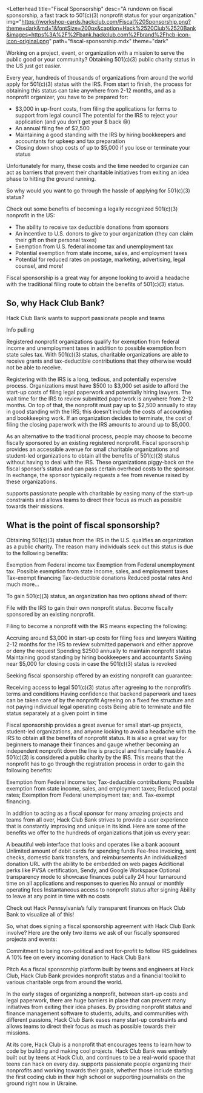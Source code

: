 
<Letterhead
  title="Fiscal Sponsorship"
  desc="A rundown on fiscal sponsorship, a fast track to 501(c)(3) nonprofit status for your organization."
  img="https://workshop-cards.hackclub.com/Fiscal%20Sponsorship.png?theme=dark&md=1&fontSize=200px&caption=Hack%2520Club%2520Bank&images=https%3A%2F%2Fbank.hackclub.com%2Fbrand%2Fhcb-icon-icon-original.png"
  path="fiscal-sponsorship.mdx"
  theme="dark"
>

Working on a project, event, or organization with a mission to serve the public good or your community? Obtaining 501(c)(3) public charity status in the US just got easier.

Every year, hundreds of thousands of organizations from around the world apply for 501(c)(3) status with the IRS. From start to finish, the process for obtaining this status can take anywhere from 2-12 months, and as a nonprofit organizer, you have to be prepared for:

- $3,000 in up-front costs, from filing the applications for forms to support from legal council
  The potential for the IRS to reject your application (and you don’t get your $ back 😢)
- An annual filing fee of $2,500
- Maintaining a good standing with the IRS by hiring bookkeepers and accountants for upkeep and tax preparation
- Closing down shop costs of up to $5,000 if you lose or terminate your status

Unfortunately for many, these costs and the time needed to organize can act as barriers that prevent their charitable initiatives from exiting an idea phase to hitting the ground running.

So why would you want to go through the hassle of applying for 501(c)(3) status?

Check out some benefits of becoming a legally recognized 501(c)(3) nonprofit in the US:

- The ability to receive tax deductible donations from sponsors
- An incentive to U.S. donors to give to your organization (they can claim their gift on their personal taxes)
- Exemption from U.S. federal income tax and unemployment tax
- Potential exemption from state income, sales, and employment taxes
- Potential for reduced rates on postage, marketing, advertising, legal counsel, and more!

Fiscal sponsorship is a great way for anyone looking to avoid a headache with the traditional filing route to obtain the benefits of 501(c)(3) status.

## So, why Hack Club Bank?

Hack Club Bank wants to support passionate people and teams

Info pulling

Registered nonprofit organizations qualify for exemption from federal income and unemployment taxes in addition to possible exemption from state sales tax. With 501(c)(3) status, charitable organizations are able to receive grants and tax-deductible contributions that they otherwise would not be able to receive.

Registering with the IRS is a long, tedious, and potentially expensive process. Organizations must have $500 to $3,000 set aside to afford the start-up costs of filing legal paperwork and potentially hiring lawyers. The wait time for the IRS to review submitted paperwork is anywhere from 2-12 months. On top of that, the nonprofit must pay up to $2,500 annually to stay in good standing with the IRS; this doesn’t include the costs of accounting and bookkeeping work. If an organization decides to terminate, the cost of filing the closing paperwork with the IRS amounts to around up to $5,000.

As an alternative to the traditional process, people may choose to become fiscally sponsored by an existing registered nonprofit. Fiscal sponsorship provides an accessible avenue for small charitable organizations and student-led organizations to obtain all the benefits of 501(c)(3) status without having to deal with the IRS. These organizations piggy-back on the fiscal sponsor’s status and can pass certain overhead costs to the sponsor. In exchange, the sponsor typically requests a fee from revenue raised by these organizations.

supports passionate people with charitable by easing many of the start-up constraints and allows teams to direct their focus as much as possible towards their missions.

## What is the point of fiscal sponsorship?

Obtaining 501(c)(3) status from the IRS in the U.S. qualifies an organization as a public charity. The reason many individuals seek out this status is due to the following benefits:

Exemption from Federal income tax
Exemption from Federal unemployment tax.
Possible exemption from state income, sales, and employment taxes
Tax-exempt financing
Tax-deductible donations
Reduced postal rates
And much more...

To gain 501(c)(3) status, an organization has two options ahead of them:

File with the IRS to gain their own nonprofit status.
Become fiscally sponsored by an existing nonprofit.

Filing to become a nonprofit with the IRS means expecting the following:

Accruing around $3,000 in start-up costs for filing fees and lawyers
Waiting 2-12 months for the IRS to review submitted paperwork and either approve or deny the request
Spending $2500 annually to maintain nonprofit status
Maintaining good standing by hiring bookkeepers and accountants
Saving near $5,000 for closing costs in case the 501(c)(3) status is revoked

Seeking fiscal sponsorship offered by an existing nonprofit can guarantee:

Receiving access to legal 501(c)(3) status after agreeing to the nonprofit’s terms and conditions
Having confidence that backend paperwork and taxes can be taken care of by the nonprofit
Agreeing on a fixed fee structure and not paying individual legal operating costs
Being able to terminate and file status separately at a given point in time

Fiscal sponsorship provides a great avenue for small start-up projects, student-led organizations, and anyone looking to avoid a headache with the IRS to obtain all the benefits of nonprofit status. It is also a great way for beginners to manage their finances and gauge whether becoming an independent nonprofit down the line is practical and financially feasible.
A 501(c)(3) is considered a public charity by the IRS. This means that the nonprofit has to go through the registration process in order to gain the following benefits:

Exemption from Federal income tax;
Tax-deductible contributions;
Possible exemption from state income, sales, and employment taxes;
Reduced postal rates;
Exemption from Federal unemployment tax; and.
Tax-exempt financing.

In addition to acting as a fiscal sponsor for many amazing projects and teams from all over, Hack Club Bank strives to provide a user experience that is constantly improving and unique in its kind. Here are some of the benefits we offer to the hundreds of organizations that join us every year:

A beautiful web interface that looks and operates like a bank account
Unlimited amount of debit cards for spending funds
Fee-free invoicing, sent checks, domestic bank transfers, and reimbursements
An individualized donation URL with the ability to be embedded on web pages
Additional perks like PVSA certification, Sendy, and Google Workspace
Optional transparency mode to showcase finances publically
24 hour turnaround time on all applications and responses to queries
No annual or monthly operating fees
Instantaneous access to nonprofit status after signing
Ability to leave at any point in time with no costs

Check out Hack Pennsylvania’s fully transparent finances on Hack Club Bank to visualize all of this!

So, what does signing a fiscal sponsorship agreement with Hack Club Bank involve? Here are the only two items we ask of our fiscally sponsored projects and events:

Commitment to being non-political and not for-profit to follow IRS guidelines
A 10% fee on every incoming donation to Hack Club Bank

Pitch
As a fiscal sponsorship platform built by teens and engineers at Hack Club, Hack Club Bank provides nonprofit status and a financial toolkit to various charitable orgs from around the world.

In the early stages of organizing a nonprofit, between start-up costs and legal paperwork, there are huge barriers in place that can prevent many initiatives from exiting their idea phases. By providing nonprofit status and finance management software to students, adults, and communities with different passions, Hack Club Bank eases many start-up constraints and allows teams to direct their focus as much as possible towards their missions.

At its core, Hack Club is a nonprofit that encourages teens to learn how to code by building and making cool projects. Hack Club Bank was entirely built out by teens at Hack Club, and continues to be a real-world space that teens can hack on every day.
supports passionate people organizing their nonprofits and working towards their goals, whether those include starting the first coding club in their high school or supporting journalists on the ground right now in Ukraine.

</Letterhead>
